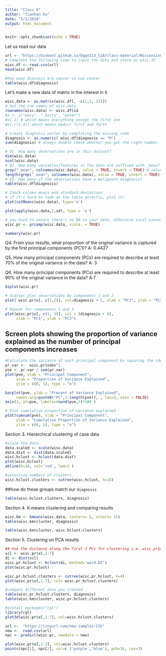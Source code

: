 ```yaml
---
title: "Class 9"
author: "Tianhan Xu"
date: "5/2/2018"
output: html_document
---
```


```r
knitr::opts_chunk$set(echo = TRUE)
```

Let us read our data
```r
url <- "https://bioboot.github.io/bggn213_S18/class-material/WisconsinCancer.csv"
# Complete the following code to input the data and store as wisc.df
wisc.df <- read.csv(url)
head(wisc.df)
```

```r
#how many dianosis are cancer vs non cancer
table(wisc.df$diagnosis)
```
Let's make a new data of matrix in the interest in it
```r
wisc.data <- as.matrix(wisc.df[, -c(1,2, 33)])
# Set the row names of wisc.data
rownames(wisc.data) <- wisc.df$id
#x <- c("mary", " barry", "peter")
#x[-1] # which means everything except the first one
#x[-c(1,4)] which means deduct first and forth
```

```r
# Create diagnosis vector by completing the missing code
diagnosis <- as.numeric( wisc.df$diagnosis == "M")
sum(diagnosis) # always double check whether you got the right number

```

```r
# Q1. How many observations are in this dataset?
dim(wisc.data)
ncol(wisc.data)
# Q2. How many variables/features in the data are suffixed with _mean?
grep("_mean", colnames(wisc.data), value = TRUE, invert = TRUE) # value true give you the name in your data and invert true give you the data that doesn't match the pattern
length(grep("_mean", colnames(wisc.data), value = TRUE, invert = TRUE) )
# Q3. How many of the observations have a malignant diagnosis?
table(wisc.df$diagnosis)
```


```r
# Check column means and standard deviations
# if it's hard to look at the table directly, plot it!
plot(colMeans(wisc.data), type='o')

plot(apply(wisc.data,2,sd), type = 'o')

```

```r
# you have to ensure there's no NA in your data, otherwise sscal cannot be applied
wisc.pr <- prcomp(wisc.data, scale. = TRUE)

summary(wisc.pr)

```

Q4. From your results, what proportion of the original variance is captured by the first principal components (PC1)?
A: 0.4427

Q5. How many principal components (PCs) are required to describe at least 70% of the original variance in the data?
A: 3

Q6. How many principal components (PCs) are required to describe at least 90% of the original variance in the data?
A:7

```r
biplot(wisc.pr)
```

```r
# Scatter plot observations by components 1 and 2
plot( wisc.pr$x[, c(1,2)], col=diagnosis + 2, xlab = "PC1", ylab = "PC2")
```

```r
# Repeat for components 1 and 3
plot(wisc.pr$x[, c(1, 3)], col = (diagnosis + 4), 
     xlab = "PC1", ylab = "PC3")
```


## Screen plots showing the proportion of variance explained as the number of principal components increases
```r
#Calculate the variance of each principal component by squaring the sdev component of wisc.pr (i.e. wisc.pr$sdev^2). Save the result as an object called pr.var.
pr.var <-  wisc.pr$sdev^2
pve <- pr.var / sum(pr.var)
plot(pve, xlab = "Principal Component", 
     ylab = "Proportion of Variance Explained", 
     ylim = c(0, 1), type = "o")

```


```r
barplot(pve, ylab = "Precent of Variance Explained",
     names.arg=paste0("PC",1:length(pve)), , las=3, axes = FALSE)
axis(2, at=pve, labels=round(pve,2)*100 )
```

```r
# Plot cumulative proportion of variance explained
plot(cumsum(pve), xlab = "Principal Component", 
     ylab = "Cumulative Proportion of Variance Explained", 
     ylim = c(0, 1), type = "o")
```



Section 3.
Hierarchical clustering of case data

```r
#scale the data
data.scaled <- scale(wisc.data)
data.dist <- dist(data.scaled)
wisc.hclust <- hclust(data.dist)
plot(wisc.hclust)
abline(h=18, col='red', lwd=3 )
```

```r
#selecting numbers of clusters
wisc.hclust.clusters <- cutree(wisc.hclust, h=18)
```

##how do these groups match our `diagnosis`


```r
table(wisc.hclust.clusters, diagnosis)

```





Section 4.
K-means clustering and comparing results
```r
wisc.km <- kmeans(wisc.data, centers= 5, nstart= 15)
table(wisc.km$cluster, diagnosis)

```

```r
table(wisc.km$cluster, wisc.hclust.clusters)
```

Section 5.
Clustering on PCA results
```r
## Use the distance along the first 7 PCs for clustering i.e. wisc.pr$x[, 1:7]
scl <- wisc.pr$x[,1:7]
di <- dist(scl)
wisc.pr.hclust <- hclust(di, method='ward.D2')
plot(wisc.pr.hclust)
```

```r
wisc.pr.hclust.clusters <- cutree(wisc.pr.hclust, k=4)
plot(wisc.pr$x[,1:7], col= wisc.pr.hclust.clusters)

```

```r
#compare different data you created
table(wisc.pr.hclust.clusters, diagnosis)
table(wisc.km$cluster, wisc.pr.hclust.clusters)
```

```r
#install packages("rgl")
library(rgl)
plot3d(wisc.pr$x[,1:7], col=wisc.hclust.clusters)
```

```r
url <-  "https://tinyurl.com/new-samples-CSV"
new <-  read.csv(url)
npc <- predict(wisc.pr, newdata = new)
```

```r
plot(wisc.pr$x[,1:2], col=wisc.hclust.clusters)
points(npc[1], npc[2], col=c ('purple','blue'), pch=16, cex=3)
```






